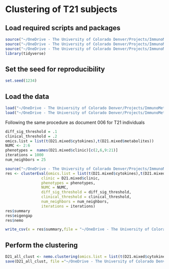 # Clustering of T21 subjects

## Load required scripts and packages
```r
source("~/OneDrive - The University of Colorado Denver/Projects/ImmunoMetabolicSubtypes/R/data_prep_functions.R")
source("~/OneDrive - The University of Colorado Denver/Projects/ImmunoMetabolicSubtypes/R/nemo_functions.R")
source("~/OneDrive - The University of Colorado Denver/Projects/ImmunoMetabolicSubtypes/R/cluster_evaluation.R")
library(tidyverse)
```

## Set the seed for reproducibility

``` r
set.seed(1234)
```

## Load the data
```r
load("~/OneDrive - The University of Colorado Denver/Projects/ImmunoMetabolicSubtypes/data/processed/D21_standardized_cyt_met.RData")
load("~/OneDrive - The University of Colorado Denver/Projects/ImmunoMetabolicSubtypes/data/processed/processed_transcriptome.RData")
```


Following the same procedure as document 006 for T21 individuals

```r
diff_sig_threshold = .1
clinical_threshold = .2
omics.list = list(t(D21.mixed$cytokines),t(D21.mixed$metabolites))
NUMC <- 2:6
phenotypes =  names(D21.mixed$clinic)[c(2,6,9:21)]
iterations = 1000
num_neighbors = 25

```

``` r
source("~/OneDrive - The University of Colorado Denver/Projects/ImmunoMetabolicSubtypes/R/cluster_evaluation.R")
res <- clusterEval(omics.list = list(t(D21.mixed$cytokines),t(D21.mixed$metabolites)),
                clinic = D21.mixed$clinic,
                phenotypes = phenotypes,
                NUMC = NUMC,  
                diff_sig_threshold = diff_sig_threshold,
                clinical_threshold = clinical_threshold,
                num_neighbors = num_neighbors,
                iterations = iterations)
res$summary
res$eigengap
res$nemo

write_csv(x = res$summary,file = "~/OneDrive - The University of Colorado Denver/Projects/ImmunoMetabolicSubtypes/results/tables/D21_cyt_met_clustering_results.csv")

```

## Perform the clustering

```r
D21_all_clust <- nemo.clustering(omics.list = list(t(D21.mixed$cytokines),t(D21.mixed$metabolites)),num.clusters = 2,num.neighbors = num_neighbors)
save(D21_all_clust, file ="~/OneDrive - The University of Colorado Denver/Projects/ImmunoMetabolicSubtypes/results/clusterings/D21_all_clust.RData")

```
